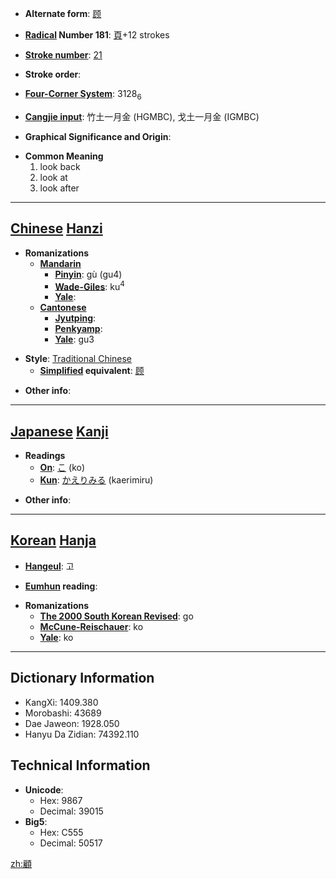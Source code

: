 * '''Alternate form''': [[顾]]

* '''[[Wiktionary:Chinese radical index| Radical]] Number 181''': [[Wiktionary:Chinese radical index 頁|頁]]+12 strokes

* '''[[Wiktionary:Chinese total strokes index|Stroke number]]''': [[Wiktionary:Chinese total strokes index 21|21]]

* '''Stroke order''': 

* '''[[Wiktionary:Chinese four corner index|Four-Corner System]]''': 3128<sub>6</sub>

* '''[[Wiktionary:Chinese Cangjie index|Cangjie input]]''': 竹土一月金 (HGMBC), 戈土一月金 (IGMBC)

* '''Graphical Significance and Origin''': 

* '''Common Meaning'''
*#look back
*# look at
*# look after


----

== [[Chinese]] [[Hanzi]] ==

* '''Romanizations'''
** '''[[Mandarin]]'''
*** '''[[Pinyin]]''': gù (gu4)
*** '''[[Wade-Giles]]''': ku<sup>4</sup>
*** '''[[Yale]]''': 
** '''[[Cantonese]]'''
*** '''[[Jyutping]]''':
*** '''[[Penkyamp]]''': 
*** '''[[Yale]]''': gu3

* '''Style''': [[Traditional Chinese]] 
** '''[[Simplified Chinese|Simplified]] equivalent''': [[顾]]

* '''Other info''': 

----

== [[Japanese]] [[Kanji]] ==

* '''Readings'''
** '''[[On]]''': [[こ]] (ko)
** '''[[Kun]]''': [[かえりみる]] (kaerimiru)

* '''Other info''':  

----

== [[Korean]] [[Hanja]] ==

* '''[[Hangeul]]''': 고

* '''[[Eumhun]] reading''': 

* '''Romanizations'''
** '''[[The 2000 South Korean Revised Romanization|The 2000 South Korean Revised]]''': go
** '''[[McCune-Reischauer]]''': ko
** '''[[Yale]]''': ko

----

== Dictionary Information ==

* KangXi: 1409.380
* Morobashi: 43689
* Dae Jaweon: 1928.050
* Hanyu Da Zidian: 74392.110

== Technical Information ==

* '''Unicode''':
** Hex: 9867
** Decimal: 39015
* '''Big5''':
** Hex: C555
** Decimal: 50517

[[zh:顧]]
